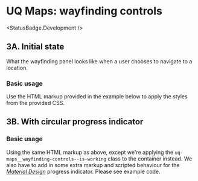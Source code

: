 
# UQ Maps: wayfinding controls
<StatusBadge.Development />

## 3A. Initial state

What the wayfinding panel looks like when a user chooses to navigate to a
location.

### Basic usage

Use the HTML markup provided in the example below to apply the styles from the
provided CSS.

<Canvas withSource="open" withToolbar>
  <Story height={240} id="deliverables-uq-maps-3-wayfinding-controls--wayfinding-control" />
</Canvas>

## 3B. With circular progress indicator

### Basic usage

Using the same HTML markup as above, except we're applying the `uq-maps__wayfinding-controls--is-working`
class to the container instead. We also have to add in some extra markup and
scripted behaviour for the [*Material Design*][1] progress indicator. Please see example
code.

<Canvas withSource="open" withToolbar>
  <Story height={240} id="deliverables-uq-maps-3-wayfinding-controls--wayfinding-control-working" />
</Canvas>

[1]: https://material.io/components/progress-indicators#circular-progress-indicators
[2]: https://material.io/develop/web/components/progress-indicator
